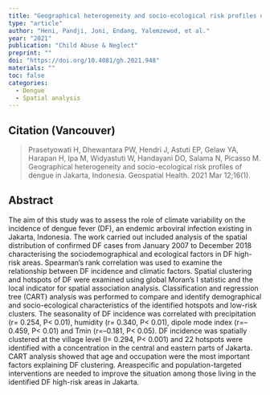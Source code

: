 ```yaml
---
title: "Geographical heterogeneity and socio-ecological risk profiles of dengue in Jakarta, Indonesia"
type: "article"
author: "Heni, Pandji, Joni, Endang, Yalemzewod, et al."
year: "2021"
publication: "Child Abuse & Neglect"
preprint: ""
doi: "https://doi.org/10.4081/gh.2021.948"
materials: ""
toc: false
categories:
  - Dengue
  - Spatial analysis
---
```


## Citation (Vancouver)

> Prasetyowati H, Dhewantara PW, Hendri J, Astuti EP, Gelaw YA, Harapan H, Ipa M, Widyastuti W, Handayani DO, Salama N, Picasso M. Geographical heterogeneity and socio-ecological risk profiles of dengue in Jakarta, Indonesia. Geospatial Health. 2021 Mar 12;16(1).

## Abstract

The aim of this study was to assess the role of climate variability on the incidence of dengue fever (DF), an endemic arboviral infection existing in Jakarta, Indonesia. The work carried out included analysis of the spatial distribution of confirmed DF cases from January 2007 to December 2018 characterising the sociodemographical and ecological factors in DF high-risk areas. Spearman's rank correlation was used to examine the relationship between DF incidence and climatic factors. Spatial clustering and hotspots of DF were examined using global Moran's I statistic and the local indicator for spatial association analysis. Classification and regression tree (CART) analysis was performed to compare and identify demographical and socio-ecological characteristics of the identified hotspots and low-risk clusters. The seasonality of DF incidence was correlated with precipitation (r= 0.254, P\< 0.01), humidity (r= 0.340, P\< 0.01), dipole mode index (r=--0.459, P\< 0.01) and Tmin (r=--0.181, P\< 0.05). DF incidence was spatially clustered at the village level (I= 0.294, P\< 0.001) and 22 hotspots were identified with a concentration in the central and eastern parts of Jakarta. CART analysis showed that age and occupation were the most important factors explaining DF clustering. Areaspecific and population-targeted interventions are needed to improve the situation among those living in the identified DF high-risk areas in Jakarta.
